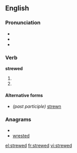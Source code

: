 ==English==

===Pronunciation===
*{{IPA|/stru:d/}}
*{{audio|en-us-strewed.ogg|Audio (US)}}
*{{audio|en-uk-Strewed.ogg|Audio (UK)}}

===Verb===
'''strewed'''

# {{simple past of|strew}}
# {{past participle of|strew}}

====Alternative forms====
* ''(past participle)'' [[strewn]]

===Anagrams===
* {{alphagram|deerstw}}
* [[wrested#English|wrested]]

[[el:strewed]]
[[fr:strewed]]
[[vi:strewed]]